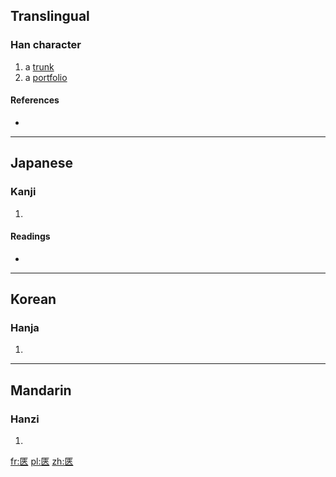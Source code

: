 ==Translingual==

===Han character===
{{Han char|rn=22|rad=匚|as=07|sn=9|four=|canj=尸大人人 (SKOO)}}

# a [[trunk]]
# a [[portfolio]]

====References====
* {{Han ref|kx=0153.370|dkj=02621|dj=0345.230|hdz=10085.180|uh=5327|ud=21287}}

----

==Japanese==

===Kanji===
{{ja-kanji|grade=|rs=匚07}}

# {{defn|lang=ja|sort=匚07}}

====Readings====
* {{ja-readings|on=[[きょう]] (kyō)|kun=[[はこ]] (hako)}}

----

==Korean==

===Hanja===
{{ko-hanja|hangeul=협|rv=hyeop|mr=hyŏp}}

# {{defn|lang=ko|sort=匚07}}

----

==Mandarin==

===Hanzi===
{{cmn-hanzi|pin=[[qiè]] ([[qie4]])|wg=ch'ieh<sup>4</sup>}}

# {{defn|lang=cmn|sort=匚07}}

[[fr:匧]]
[[pl:匧]]
[[zh:匧]]